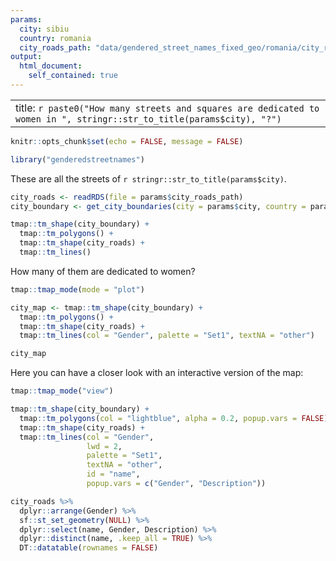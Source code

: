```yaml
---
params:
  city: sibiu
  country: romania
  city_roads_path: "data/gendered_street_names_fixed_geo/romania/city_roads_gender_fixed_geo-sibiu.rds"
output:
  html_document:
    self_contained: true
---
```


---
title: `r paste0("How many streets and squares are dedicated to women in ", stringr::str_to_title(params$city), "?")`
---

```r
knitr::opts_chunk$set(echo = FALSE, message = FALSE)

library("genderedstreetnames")


```

These are all the streets of `r stringr::str_to_title(params$city)`.

```r

city_roads <- readRDS(file = params$city_roads_path)
city_boundary <- get_city_boundaries(city = params$city, country = params$country, cache = TRUE)

tmap::tm_shape(city_boundary) + 
  tmap::tm_polygons() +
  tmap::tm_shape(city_roads) +
  tmap::tm_lines()
```

How many of them are dedicated to women?

```r
tmap::tmap_mode(mode = "plot")

city_map <- tmap::tm_shape(city_boundary) + 
  tmap::tm_polygons() +
  tmap::tm_shape(city_roads) +
  tmap::tm_lines(col = "Gender", palette = "Set1", textNA = "other")

city_map
```


Here you can have a closer look with an interactive version of the map: 

```r
tmap::tmap_mode("view")

tmap::tm_shape(city_boundary) + 
  tmap::tm_polygons(col = "lightblue", alpha = 0.2, popup.vars = FALSE) +
  tmap::tm_shape(city_roads) +
  tmap::tm_lines(col = "Gender",
                 lwd = 2,
                 palette = "Set1",
                 textNA = "other",
                 id = "name",
                 popup.vars = c("Gender", "Description"))
```

```r
city_roads %>%
  dplyr::arrange(Gender) %>% 
  sf::st_set_geometry(NULL) %>% 
  dplyr::select(name, Gender, Description) %>% 
  dplyr::distinct(name, .keep_all = TRUE) %>% 
  DT::datatable(rownames = FALSE)
```


